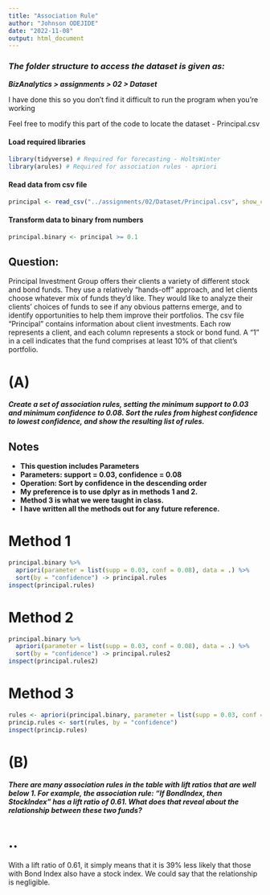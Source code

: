 ```yaml
---
title: "Association Rule"
author: "Johnson ODEJIDE"
date: "2022-11-08"
output: html_document
---
```


### *The folder structure to access the dataset is given as:*

***BizAnalytics > assignments > 02 > Dataset***

I have done this so you don't find it difficult to run the program when you're working

Feel free to modify this part of the code to locate the dataset - Principal.csv

#### Load required libraries
```r
library(tidyverse) # Required for forecasting - HoltsWinter
library(arules) # Required for association rules - apriori
```


#### Read data from csv file
```r
principal <- read_csv("../assignments/02/Dataset/Principal.csv", show_col_types = FALSE)
```

#### Transform data to binary from numbers
```r
principal.binary <- principal >= 0.1
```

## Question:
Principal Investment Group offers their clients a variety of different stock and bond funds.  They use a relatively “hands-off” approach, and let clients choose whatever mix of funds they’d like.  They would like to analyze their clients’ choices of funds to see if any obvious patterns emerge, and to identify opportunities to help them improve their portfolios.
The csv file “Principal” contains information about client investments.  Each row represents a client, and each column represents a stock or bond fund.  A “1” in a cell indicates that the fund comprises at least 10% of that client’s portfolio.


# (A)
***Create a set of association rules, setting the minimum support to 0.03 and minimum confidence to 0.08.  Sort the rules from highest confidence to lowest confidence, and show the resulting list of rules.***

## Notes
* **This question includes Parameters**
* **Parameters: support = 0.03, confidence = 0.08** 
* **Operation: Sort by confidence in the descending order**
* **My preference is to use dplyr as in methods 1 and 2.**
* **Method 3 is what we were taught in class.**
* **I have written all the methods out for any future reference.**


# Method 1
```r
principal.binary %>% 
  apriori(parameter = list(supp = 0.03, conf = 0.08), data = .) %>% 
  sort(by = "confidence") -> principal.rules
inspect(principal.rules)
```

# Method 2
```r
principal.binary %>% 
  apriori(parameter = list(supp = 0.03, conf = 0.08), data = .) %>% 
  sort(by = "confidence") -> principal.rules2
inspect(principal.rules2)
```


# Method 3
```r
rules <- apriori(principal.binary, parameter = list(supp = 0.03, conf = 0.08))
princip.rules <- sort(rules, by = "confidence")
inspect(princip.rules)
```

# (B)
***There are many association rules in the table with lift ratios that are well below 1.  For example, the association rule: “If BondIndex, then StockIndex” has a lift ratio of 0.61.  What does that reveal about the relationship between these two funds?***

# ..
With a lift ratio of 0.61, it simply means that it is 39% less likely that those with Bond Index also have a stock index. We could say that the relationship is negligible.

